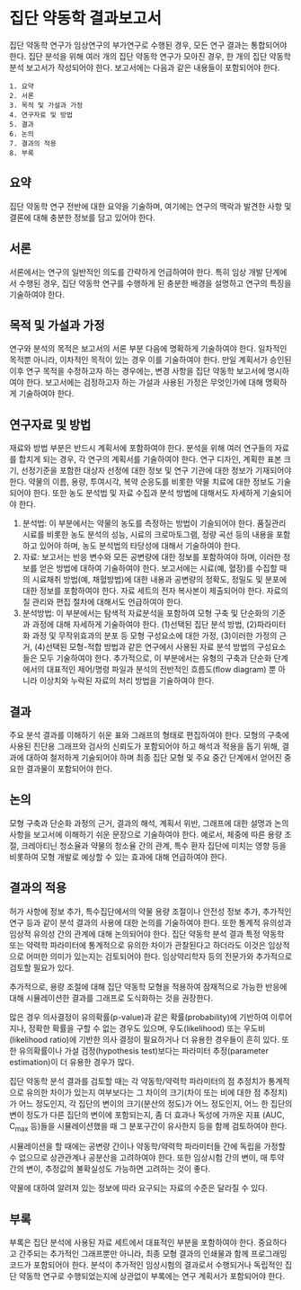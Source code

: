 # 집단 약동학 결과보고서 {#report}

집단 약동학 연구가 임상연구의 부가연구로 수행된 경우, 모든 연구 결과는 통합되어야 한다. 집단 분석을 위해 여러 개의 집단 약동학 연구가 모아진 경우, 한 개의 집단 약동학 분석 보고서가 작성되어야 한다. 보고서에는 다음과 같은 내용들이 포함되어야 한다.

```
1. 요약
2. 서론
3. 목적 및 가설과 가정
4. 연구자료 및 방법
5. 결과
6. 논의
7. 결과의 적용
8. 부록
```

## 요약

집단 약동학 연구 전반에 대한 요약을 기술하며, 여기에는 연구의 맥락과 발견한 사항 및 결론에 대해 충분한 정보를 담고 있어야 한다.

## 서론

서론에서는 연구의 일반적인 의도를 간략하게 언급하여야 한다. 특히 임상 개발 단계에서 수행된 경우, 집단 약동학 연구를 수행하게 된 충분한 배경을 설명하고 연구의 특징을 기술하여야 한다.

## 목적 및 가설과 가정

연구와 분석의 목적은 보고서의 서론 부분 다음에 명확하게 기술하여야 한다. 일차적인 목적뿐 아니라, 이차적인 목적이 있는 경우 이를 기술하여야 한다. 만일 계획서가 승인된 이후 연구 목적을 수정하고자 하는 경우에는, 변경 사항을 집단 약동학 보고서에 명시하여야 한다. 보고서에는 검정하고자 하는 가설과 사용된 가정은 무엇인가에 대해 명확하게 기술하여야 한다.

## 연구자료 및 방법  

재료와 방법 부분은 반드시 계획서에 포함하여야 한다. 분석을 위해 여러 연구들의 자료를 합치게 되는 경우, 각 연구의 계획서를 기술하여야 한다. 연구 디자인, 계획한 표본 크기, 선정기준을 포함한 대상자 선정에 대한 정보 및 연구 기관에 대한 정보가 기재되어야 한다. 약물의 이름, 용량, 투여시각, 복약 순응도를 비롯한 약물 치료에 대한 정보도 기술되어야 한다. 또한 농도 분석법 및 자료 수집과 분석 방법에 대해서도 자세하게 기술되어야 한다.

1. 분석법: 이 부분에서는 약물의 농도를 측정하는 방법이 기술되어야 한다. 품질관리시료를 비롯한 농도 분석의 성능, 시료의 크로마토그램, 정량 곡선 등의 내용을 포함하고 있어야 하며, 농도 분석법의 타당성에 대해서 기술하여야 한다.
2. 자료: 보고서는 반응 변수와 모든 공변량에 대한 정보를 포함하여야 하며, 이러한 정보를 얻은 방법에 대하여 기술하여야 한다. 보고서에는 시료(예, 혈장)를 수집할 때의 시료채취 방법(예, 채혈방법)에 대한 내용과 공변량의 정확도, 정밀도 및 분포에 대한 정보를 포함하여야 한다. 자료 세트의 전자 복사본이 제출되어야 한다. 자료의 질 관리와 편집 절차에 대해서도 언급하여야 한다. 
3. 분석방법: 이 부분에서는 탐색적 자료분석을 포함하여 모형 구축 및 단순화의 기준과 과정에 대해 자세하게 기술하여야 한다. (1)선택된 집단 분석 방법, (2)파라미터화 과정 및 무작위효과의 분포 등 모형 구성요소에 대한 가정, (3)이러한 가정의 근거, (4)선택된 모형-적합 방법과 같은 연구에서 사용된 자료 분석 방법의 구성요소들은 모두 기술하여야 한다. 추가적으로, 이 부분에서는 유형의 구축과 단순화 단계에서의 대표적인 제어/명령 파일과 분석의 전반적인 흐름도(flow diagram) 뿐 아니라 이상치와 누락된 자료의 처리 방법을 기술하여야 한다.

## 결과

주요 분석 결과를 이해하기 쉬운 표와 그래프의 형태로 편집하여야 한다. 모형의 구축에 사용된 진단용 그래프와 검사의 신뢰도가 포함되어야 하고 해석과 적용을 돕기 위해, 결과에 대하여 철저하게 기술되어야 하며 최종 집단 모형 및 주요 중간 단계에서 얻어진 중요한 결과물이 포함되어야 한다.

## 논의

모형 구축과 단순화 과정의 근거, 결과의 해석, 계획서 위반, 그래프에 대한 설명과 논의
사항을 보고서에 이해하기 쉬운 문장으로 기술하여야 한다. 예로서, 체중에 따른 용량
조절, 크레아티닌 청소율과 약물의 청소율 간의 관계, 특수 환자 집단에 미치는 영향
등을 비롯하여 모형 개발로 예상할 수 있는 효과에 대해 언급하여야 한다.

## 결과의 적용

허가 사항에 정보 추가, 특수집단에서의 약물 용량 조절이나 안전성 정보 추가, 추가적인 연구 등과 같이 분석 결과의 사용에 대한 논의를 기술하여야 한다. 또한 통계적 유의성과 임상적 유의성 간의 관계에 대해 논의되어야 한다. 집단 약동학 분석 결과 특정 약동학 또는 약력학 파라미터에 통계적으로 유의한 차이가 관찰된다고 하더라도 이것은 임상적으로 어떠한 의미가 있는지는 검토되어야 한다. 임상약리학자 등의 전문가와 추가적으로 검토할 필요가 있다. 

추가적으로, 용량 조절에 대해 집단 약동학 모형을 적용하여 잠재적으로 가능한 반응에 대해 시뮬레이션한 결과를 그래프로 도식화하는 것을 권장한다. 

많은 경우 의사결정이 유의확률(p-value)과 같은 확률(probability)에 기반하여 이루어지나, 정확한 확률을 구할 수 없는 경우도 있으며, 우도(likelihood) 또는 우도비(likelihood ratio)에 기반한 의사 결정이 필요하거나 더 유용한 경우들이 흔히 있다. 또한 유의확률이나 가설 검정(hypothesis test)보다는 파라미터 추정(parameter estimation)이 더 유용한 경우가 많다.

집단 약동학 분석 결과를 검토할 때는 각 약동학/약력학 파라미터의 점 추정치가 통계적으로 유의한 차이가 있는지 여부보다는 그 차이의 크기(차이 또는 비에 대한 점 추정치)가 어느 정도인지, 각 집단의 변이의 크기(분산의 정도)가 어느 정도인지, 어느 한 집단의 변이 정도가 다른 집단의 변이에 포함되는지, 좀 더 효과나 독성에 가까운 지표 (AUC, C~max~ 등)들을 시뮬레이션했을 때 그 분포구간이 유사한지 등을 함께 검토하여야 한다.

시뮬레이션을 할 때에는 공변량 간이나 약동학/약력학 파라미터들 간에 독립을 가정할 수 없으므로 상관관계나 공분산을 고려하여야 한다. 또한 임상시험 간의 변이, 매 투약 간의 변이, 추정값의 불확실성도 가능하면 고려하는 것이 좋다.

약물에 대하여 알려져 있는 정보에 따라 요구되는 자료의 수준은 달라질 수 있다.

## 부록

부록은 집단 분석에 사용된 자료 세트에서 대표적인 부분을 포함하여야 한다. 중요하다고 간주되는 추가적인 그래프뿐만 아니라, 최종 모형 결과의 인쇄물과 함께 프로그래밍 코드가 포함되어야 한다. 분석이 추가적인 임상시험의 결과로서 수행되거나 독립적인 집단 약동학 연구로 수행되었는지에 상관없이 부록에는 연구 계획서가 포함되어야 한다.


